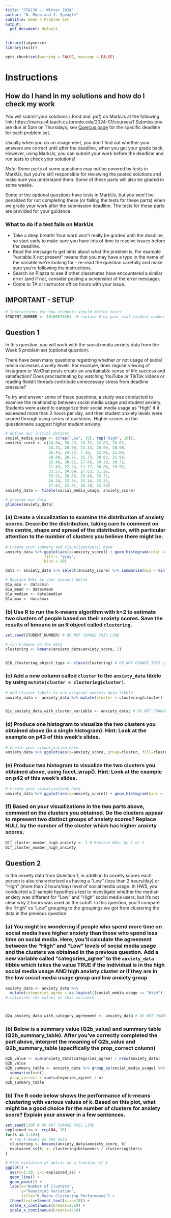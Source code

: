 ```yaml
---
title: "STA130 -- Winter 2024"
author: "N. Moon and J. Speagle"
subtitle: Week 7 Problem Set
output:
  pdf_document: default
---
```


```r
library(tidyverse)
library(knitr)

opts_chunk$set(warning = FALSE, message = FALSE)
```

# Instructions

## How do I hand in my solutions and how do I check my work

You will submit your solutions (.Rmd and .pdf) on MarkUs at the following link: https://markus4.teach.cs.toronto.edu/2024-01/courses/1
Submissions are due at 5pm on Thursdays; see [Quercus page](https://q.utoronto.ca/courses/341136/pages/course-schedule-and-materials) for the specific deadline for each problem set.

Usually when you do an assignment, you don't find out whether your answers are correct until *after* the deadline, when you get your grade back.
However, using MarkUs, you can submit your work before the deadline and run tests to check your solutions!  

*Note:* Some parts of some questions may not be covered by tests in MarkUs, but you're still responsible for reviewing the posted solutions and make sure you understand them. Some of these parts will also be graded in some weeks.

Some of the optional questions have tests in MarkUs, but you won't be penalized for not completing these (or failing the tests for these parts) when we grade your work after the submission deadline. The tests for these parts are provided for your guidance.

### What to do if a test fails on MarkUs

- Take a deep breath!  Your work won't really be graded until the deadline, so start early to make sure you have lots of time to resolve issues before the deadline.
- Read the message to get hints about what the problem is. For example "variable X not present" means that you may have a typo in the name of the variable we're looking for - re-read the question carefully and make sure you're following the instructions.
- Search on Piazza to see if other classmates have encountered a similar error (and if not, consider posting a screenshot of the error message).
- Come to TA or instructor office hours with your issue.


## IMPORTANT - SETUP
```r
# Instructions for how students should define tests
STUDENT_NUMBER <- 1010057028;  # replace 0 by your real student number
```



\newpage 

## Question 1

In this question, you will work with the social media anxiety data from the Week 5 problem set (optional question).

There have been many questions regarding whether or not usage of social media increases anxiety levels. For example, does regular viewing of Instagram or WeChat posts create an unattainable sense of life success and satisfaction? Does procrastinating by watching YouTube or TikTok videos or reading Reddit threads contribute unnecessary stress from deadline pressure?

To try and answer some of these questions, a study was conducted to examine the relationship between social media usage and student anxiety. Students were asked to categorize their social media usage as "High" if it exceeded more than 2 hours per day, and then student anxiety levels were scored through using series of questions. Higher scores on the questionnaire suggest higher student anxiety.

```r
# define our initial dataset
social_media_usage <- c(rep("Low", 30), rep("High", 16));
anxiety_score <- c(24.64, 39.29, 16.32, 32.83, 28.02, 
                   33.31, 20.60, 21.13, 26.69, 28.90,
                   26.43, 24.23, 7.10,  32.86, 21.06,
                   28.89, 28.71, 31.73, 30.02, 21.96,
                   25.49, 38.81, 27.85, 30.29, 30.72,
                   21.43, 22.24, 11.12, 30.86, 19.92,
                   33.57, 34.09, 27.63, 31.26,
                   35.91, 26.68, 29.49, 35.32,
                   26.24, 32.34, 31.34, 33.53,
                   27.62, 42.91, 30.20, 32.54)
anxiety_data <- tibble(social_media_usage, anxiety_score)

# preview our data
glimpse(anxiety_data)
```

### (a) Create a visualization to examine the distribution of anxiety scores. Describe the distribution, taking care to comment on the centre, shape and spread of the distribution, with particular attention to the number of clusters you believe there might be.

```r
# Create your summary and visualization(s) here
anxiety_data %>% ggplot(aes(x=anxiety_score)) + geom_histogram(color = "black",
                 fill = "gray",
                 bins = 10)

data <- anxiety_data %>% select(anxiety_score) %>% summarize(min = min(anxiety_score), mean = mean(anxiety_score), median = median(anxiety_score), max = max(anxiety_score))

# Replace NULL by your answers below
Q1a_min <- data$min
Q1a_mean <- data$mean
Q1a_median <- data$median
Q1a_max <- data$max
```



### (b) Use R to run the k-means algorithm with k=2 to estimate two clusters of people based on their anxiety scores. Save the results of kmeans in an R object called `clustering`.

```r
set.seed(STUDENT_NUMBER) # DO NOT CHANGE THIS LINE

# run k-means on the data
clustering <- kmeans(anxiety_data$anxiety_score, 2)


Q1b_clustering_object_type <- class(clustering) # DO NOT CHANGE THIS LINE
```


### (c) Add a new column called `cluster` to the `anxiety_data` tibble by using `mutate(cluster = clustering$cluster)`.

```r
# Add cluster labels to our original anxiety_data tibble
anxiety_data <- anxiety_data %>% mutate(cluster = clustering$cluster)


Q1c_anxiety_data_with_cluster_variable <- anxiety_data; # DO NOT CHANGE THIS LINE OF CODE
```

### (d) Produce one histogram to visualize the two clusters you obtained above (in a single histogram). Hint: Look at the example on p43 of this week's slides.

```r
# Create your visualization here
anxiety_data %>% ggplot(aes(x=anxiety_score, group=cluster, fill=cluster)) + geom_histogram(bins = 10)
```

### (e) Produce two histogram to visualize the two clusters you obtained above, using facet_wrap(). Hint: Look at the example on p42 of this week's slides.

```r
# Create your visualizations here
anxiety_data %>% ggplot(aes(x=anxiety_score)) + geom_histogram(bins = 10) + facet_wrap(~cluster)

```

### (f) Based on your visualizations in the two parts above, comment on the clusters you obtained.  Do the clusters appear to represent two distinct groups of anxiety scores? Replace NULL by the number of the cluster which has higher anxiety scores.



```r
Q1f_cluster_number_high_anxiety <- 1 # Replace NULL by 1 or 2
Q1f_cluster_number_high_anxiety
```


\newpage

## Question 2

In the anxiety data from Question 1, in addition to anxiety scores each person is also characterized as having a
"Low" (less than 2 hours/day) or "High" (more than 2 hours/day) level of social media usage. In HW5, you conducted
a 2-sample hypothesis test to investigate whether the median anxiety was different for "Low" and "High" social media users, but it's not clear why 2 hours was used as the cutoff.  In this question, you'll compare the "High" vs "Low" grouping to the 
groupings we got from clustering the data in the previous question.

### (a) You might be wondering if people who spend more time on social media have higher anxiety than those who spend less time on social media.  Here, you'll calculate the agreement between the "High" and "Low" levels of social media usage and the clusters we obtained in the previous question. Add a new variable called "categories_agree" to the `anxiety_data` tibble which takes the value TRUE if the individual is in the high social media usage AND high anxiety cluster or if they are in the low social media usage group and low anxiety group

```r
anxiety_data <- anxiety_data %>% 
  mutate(categories_agree = as.logical((social_media_usage == "High") ^ (cluster == 2)))  # Replace FALSE by an expression to correctly
# calculate the values of this variable



Q2a_anxiety_data_with_category_agreement <- anxiety_data # DO NOT CHANGE THIS LINE
```

### (b) Below is a summary value (Q2b_value) and summary table (Q2b_summary_table). After you've correctly completed the part above, interpret the meaning of Q2b_value and Q2b_summary_table (specifically the prop_correct column)

```r
Q2b_value <- sum(anxiety_data$categories_agree) / nrow(anxiety_data)
Q2b_value
Q2b_summary_table <- anxiety_data %>% group_by(social_media_usage) %>%
  summarise(n=n(),
  prop_correct = sum(categories_agree) / n)
Q2b_summary_table
```





### (b) The R code below shows the performance of k-means clustering with various values of k. Based on this plot, what might be a good choice for the number of clusters for anxiety score? Explain your answer in a few sentences.

```r
set.seed(130) # DO NOT CHANGE THIS LINE
explained_ss <- rep(NA, 10)
for(k in 1:10){
  # run k-means on the data
  clustering <- kmeans(anxiety_data$anxiety_score, k)
  explained_ss[k] <- clustering$betweenss / clustering$totss
}

# Plot evolution of metric as a function of k
ggplot() + 
  aes(x=1:10, y=1-explained_ss) +
  geom_line() + 
  geom_point() +
  labs(x="Number of Clusters", 
       y="Remaining Variation",
       title="K-Means Clustering Performance") +
  theme(text=element_text(size=18)) +
  scale_x_continuous(breaks=1:10) +
  scale_x_continuous(breaks=1:10)
```




